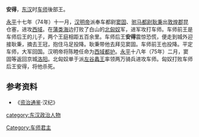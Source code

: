 '''安得'''{{BD|？||75年|}}，[[东汉|东汉]]时[[车师|车师]]後部王。

[[永平_(东汉)|永平]]十七年（74年）十一月，[[汉明帝|汉明帝]]派奉车都尉[[窦固|窦固]]、[[驸马都尉|驸马都尉]][[耿秉|耿秉]]出[[敦煌郡|敦煌郡]]昆仓塞，进攻[[西域|西域]]。在[[蒲类海|蒲类海]]边打败了白山的[[北匈奴|北匈奴]]军，进军攻打车师。车师前王是车师后王的儿子，两个王庭相距五百余里。车师后王'''安得'''震惊恐慌，便走到城外迎接耿秉，摘去王冠，抱住马足投降。耿秉带他去拜见窦固。车师前王也投降。平定车师，大军回国。汉明帝将陈睦任命为[[西域都护|西域都护]]。[[永平_(东汉)|永平]]十八年（75年）二月，窦固等返回京城[[洛阳|洛阳]]。北匈奴单于派[[左谷蠡王|左谷蠡王]]率领两万骑兵进攻车师。匈奴打败车师后王安得，将他杀死。

==参考资料==
*《[[资治通鉴|资治通鉴]]·汉纪》
[[Category:车师君主|Category:车师君主]]
[[category:东汉政治人物|category:东汉政治人物]]
